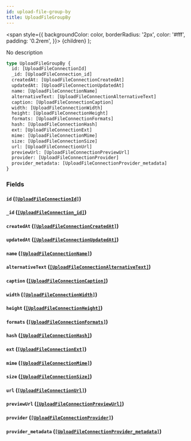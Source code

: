 ```yaml
---
id: upload-file-group-by
title: UploadFileGroupBy
---
```


<span
style={{
      backgroundColor: color,
      borderRadius: '2px',
      color: '#fff',
      padding: '0.2rem',
    }}>
{children}
</span>
);

No description

```graphql
type UploadFileGroupBy {
  id: [UploadFileConnectionId]
  _id: [UploadFileConnection_id]
  createdAt: [UploadFileConnectionCreatedAt]
  updatedAt: [UploadFileConnectionUpdatedAt]
  name: [UploadFileConnectionName]
  alternativeText: [UploadFileConnectionAlternativeText]
  caption: [UploadFileConnectionCaption]
  width: [UploadFileConnectionWidth]
  height: [UploadFileConnectionHeight]
  formats: [UploadFileConnectionFormats]
  hash: [UploadFileConnectionHash]
  ext: [UploadFileConnectionExt]
  mime: [UploadFileConnectionMime]
  size: [UploadFileConnectionSize]
  url: [UploadFileConnectionUrl]
  previewUrl: [UploadFileConnectionPreviewUrl]
  provider: [UploadFileConnectionProvider]
  provider_metadata: [UploadFileConnectionProvider_metadata]
}
```

### Fields

#### `id` ([`[UploadFileConnectionId]`](/v1/objects/upload-file-connection-id))

#### `_id` ([`[UploadFileConnection_id]`](/v1/objects/upload-file-connection-id))

#### `createdAt` ([`[UploadFileConnectionCreatedAt]`](/v1/objects/upload-file-connection-created-at))

#### `updatedAt` ([`[UploadFileConnectionUpdatedAt]`](/v1/objects/upload-file-connection-updated-at))

#### `name` ([`[UploadFileConnectionName]`](/v1/objects/upload-file-connection-name))

#### `alternativeText` ([`[UploadFileConnectionAlternativeText]`](/v1/objects/upload-file-connection-alternative-text))

#### `caption` ([`[UploadFileConnectionCaption]`](/v1/objects/upload-file-connection-caption))

#### `width` ([`[UploadFileConnectionWidth]`](/v1/objects/upload-file-connection-width))

#### `height` ([`[UploadFileConnectionHeight]`](/v1/objects/upload-file-connection-height))

#### `formats` ([`[UploadFileConnectionFormats]`](/v1/objects/upload-file-connection-formats))

#### `hash` ([`[UploadFileConnectionHash]`](/v1/objects/upload-file-connection-hash))

#### `ext` ([`[UploadFileConnectionExt]`](/v1/objects/upload-file-connection-ext))

#### `mime` ([`[UploadFileConnectionMime]`](/v1/objects/upload-file-connection-mime))

#### `size` ([`[UploadFileConnectionSize]`](/v1/objects/upload-file-connection-size))

#### `url` ([`[UploadFileConnectionUrl]`](/v1/objects/upload-file-connection-url))

#### `previewUrl` ([`[UploadFileConnectionPreviewUrl]`](/v1/objects/upload-file-connection-preview-url))

#### `provider` ([`[UploadFileConnectionProvider]`](/v1/objects/upload-file-connection-provider))

#### `provider_metadata` ([`[UploadFileConnectionProvider_metadata]`](/v1/objects/upload-file-connection-provider-metadata))
